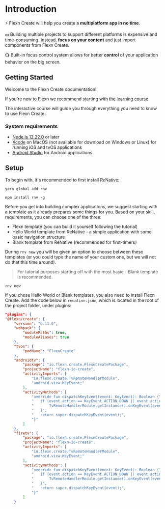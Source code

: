 
# Introduction

⚡️ Flexn Create will help you create a **multiplatform app in no time**.

💵 Building multiple projects to support different platforms is expensive and time-consuming. Instead,
**focus on your content** and just import components from Flexn Create.

📺 Built-in focus control system allows for better **control** of your application behavior on the big
screen.

## Getting Started

Welcome to the Flexn Create documentation!

If you're new to Flexn we recommend starting with [the learning course](tutorials/advanced/bootstrap).

The interactive course will guide you through everything you need to know to use Flexn Create.

### System requirements

-   [Node.js 12.22.0](https://nodejs.org) or later
-   [Xcode](https://apps.apple.com/us/app/xcode) on MacOS (not available for download on Windows or Linux) for running iOS and tvOS applications
-   [Android Studio](https://developer.android.com/studio) for Android applications

## Setup

To begin with, it's recommended to first install [ReNative](https://renative.org/):

<Tabs groupId="package-managers">
<TabItem value="yarn" label="Yarn" default>

```shell
yarn global add rnv
```

</TabItem>
<TabItem value="npm" label="NPM">

```shell
npm install rnv -g
```

</TabItem>
</Tabs>

Before you get into building complex applications, we suggest starting with a template as it already prepares some things for you. Based on your skill, requirements, you can choose one of the three:

-   Flexn template (you can build it yourself following the tutorial)
-   Hello World template from ReNative - a simple application with some basic navigation structure
-   Blank template from ReNative (recommended for first-timers)

During `rnv new` you will be given an option to choose between these templates (or you could type the name of your custom one, but we will not do that this time around).

> For tutorial purposes starting off with the most basic - Blank template is recommended.

```shell
rnv new
```

If you chose Hello World or Blank templates, you also need to install Flexn Create. Add the code below in `renative.json`, which is located in the root of the project folder, under plugins:

```json
"plugins": {
"@flexn/create": {
    "version": "0.11.0",
    "webpack": {
        "modulePaths": true,
        "moduleAliases": true
    },
    "tvos": {
        "podName": "FlexnCreate"
    },
    "androidtv": {
        "package": "io.flexn.create.FlexnCreatePackage",
        "projectName": "flexn-io-create",
        "activityImports": [
            "io.flexn.create.TvRemoteHandlerModule",
            "android.view.KeyEvent;"
        ],
        "activityMethods": [
            "override fun dispatchKeyEvent(event: KeyEvent): Boolean {",
            "   if (event.action == KeyEvent.ACTION_DOWN || event.action == KeyEvent.ACTION_UP) {",
            "       TvRemoteHandlerModule.getInstance().onKeyEvent(event);",
            "   }",
            "   return super.dispatchKeyEvent(event);",
            "}"
        ]
    },
    "firetv": {
        "package": "io.flexn.create.FlexnCreatePackage",
        "projectName": "flexn-io-create",
        "activityImports": [
            "io.flexn.create.TvRemoteHandlerModule",
            "android.view.KeyEvent;"
        ],
        "activityMethods": [
            "override fun dispatchKeyEvent(event: KeyEvent): Boolean {",
            "   if (event.action == KeyEvent.ACTION_DOWN || event.action == KeyEvent.ACTION_UP) {",
            "       TvRemoteHandlerModule.getInstance().onKeyEvent(event);",
            "   }",
            "   return super.dispatchKeyEvent(event);",
            "}"
        ]
    }
```

